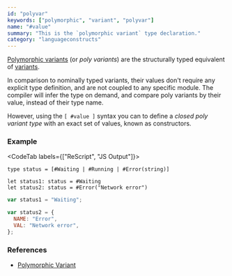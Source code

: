 ```yaml
---
id: "polyvar"
keywords: ["polymorphic", "variant", "polyvar"]
name: "#value"
summary: "This is the `polymorphic variant` type declaration."
category: "languageconstructs"
---
```


[Polymorphic variants](/docs/manual/latest/polymorphic-variant) (or _poly variants_) are the structurally typed equivalent of [variants](/docs/manual/latest/variant).

In comparison to nominally typed variants, their values don't require any explicit type definition, and are not coupled to any specific module. The compiler will infer the type on demand, and compare poly variants by their value, instead of their type name.

However, using the `[ #value ]` syntax you can to define a _closed poly variant type_ with an exact set of values, known as constructors.

### Example

<CodeTab labels={["ReScript", "JS Output"]}>

```res
type status = [#Waiting | #Running | #Error(string)]

let status1: status = #Waiting
let status2: status = #Error("Network error")
```

```js
var status1 = "Waiting";

var status2 = {
  NAME: "Error",
  VAL: "Network error",
};
```

</CodeTab>

### References

* [Polymorphic Variant](/docs/manual/latest/polymorphic-variant)
